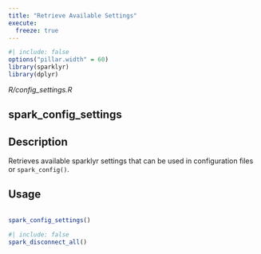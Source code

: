 ```yaml
---
title: "Retrieve Available Settings"
execute:
  freeze: true
---
```


```r
#| include: false
options("pillar.width" = 60)
library(sparklyr) 
library(dplyr)
```

*R/config_settings.R*

## spark_config_settings

## Description
 Retrieves available sparklyr settings that can be used in configuration files or `spark_config()`. 


## Usage
```r
 
spark_config_settings() 
```









```r
#| include: false
spark_disconnect_all()
```
